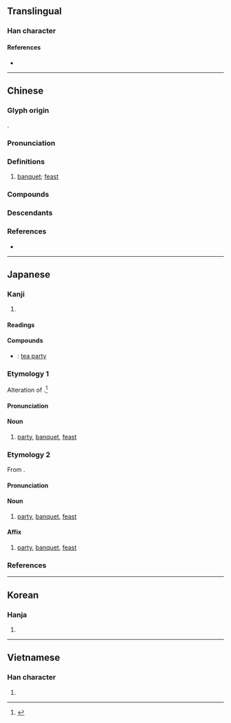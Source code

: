{{character info}}
==Translingual==

===Han character===
{{stroke order|strokes=10}}
{{Han char|rn=40|rad=宀|as=07|sn=10|four=30404|canj=JAV|ids=⿱宀妟}}

====References====
* {{Han ref|kx=0286.130|dkj=07166|dj=0565.100|hdz=20933.030|uh=5BB4|ud=23476|bh=AE62|bd=44642}}

----

==Chinese==
{{zh-forms}}

===Glyph origin===
{{Han etym}}
{{Han compound|宀|妟|ls=psc|c1=s|c2=p}}.

===Pronunciation===
{{zh-pron
|m=yàn
|c=jin3
|h=pfs=yen
|md=
|mn=iàn
|mn-t=ang3
|w=
|mc=y
|oc=y
|cat=n
}}

===Definitions===
{{zh-hanzi}}

# [[banquet]]; [[feast]]

===Compounds===
{{zh-der|宴會|晚宴|盛宴|國宴|宴請|宴席|歡宴|結婚宴會|天下沒有不散的宴席|天下無不散的宴席|宴饗|便宴|宴飲|宴樂|恩榮宴|宴安鴆毒|慶功宴|喜宴|弔宴|宴爾新婚|享宴|大宴小酌|宴息|宴安|家宴|宴餞|宴集|宴見|宴然|宴游|宴歌|宴宴|宴媟|婚宴|宴坐|大宴|大宴賓客|午宴|宴客|宴私|祖宴|瓊林宴|排宴|曲江宴|探春之宴|款宴|梁園宴雪|探花宴|櫻桃宴|曲宴|邀宴|謝師宴|酒宴|閒宴|野宴|聞喜宴|鹿鳴宴|鴻門宴|饗宴|飫宴|筵宴|酺宴|鷹揚宴|飲宴|錢龍宴|赴宴|賜宴|設宴}}

===Descendants===
{{CJKV||えん||yến}}

===References===
* {{R:yue:Hanzi}}

----

==Japanese==

===Kanji===
{{ja-kanji|grade=c|rs=宀07}}

# {{rfdef|ja|sort=宀07}}

====Readings====
{{ja-readings
|goon=えん
|kanon=えん
|kun=うたげ-, たの-しむ
}}

====Compounds====
{{der-top|Compounds}}
* {{ja-r|茗宴|めいえん}}: [[tea party]]
{{der-bottom}}

===Etymology 1===
{{ja-kanjitab|うたげ|yomi=k}}
Alteration of {{m|ja|打ち上げ|tr=uchiage||finishing of a performance, banquet at the finishing of a performance}}.<ref name="DJR">{{R:Daijirin}}</ref>

====Pronunciation====
{{ja-pron|yomi=k|うたげ|acc=0|acc_ref=DJR}}

====Noun====
{{ja-noun|うたげ}}

# [[party]], [[banquet]], [[feast]]

===Etymology 2===
{{ja-kanjitab|えん|yomi=o}}
From {{bor|ja|ltc|-|sort=えん}} {{m|zh|宴|tr=ʔen<sup>H</sup>||banquet, feast}}.

====Pronunciation====
{{ja-pron|yomi=o|えん|acc=1|acc_ref=DJR}}

====Noun====
{{ja-noun|えん}}

# [[party]], [[banquet]], [[feast]]

====Affix====
{{ja-pos|affix|えん}}

# [[party]], [[banquet]], [[feast]]

===References===
<references/>

{{topics|ja|Parties|sort=うたげ}}

----

==Korean==

===Hanja===
{{ko-hanja|hangeul=연|rv=yeon|mr=yŏn}}

# {{rfdef|ko|sort=宀07}}

----

==Vietnamese==

===Han character===
{{vi-hantu|[[yến]]|rs=宀07}}

# {{rfdef|vi|sort=宀07}}